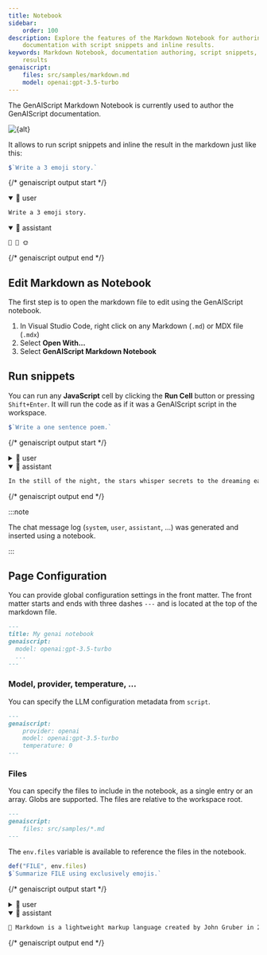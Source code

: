 ```yaml
---
title: Notebook
sidebar:
    order: 100
description: Explore the features of the Markdown Notebook for authoring
    documentation with script snippets and inline results.
keywords: Markdown Notebook, documentation authoring, script snippets, inline
    results
genaiscript:
    files: src/samples/markdown.md
    model: openai:gpt-3.5-turbo
---
```



The GenAIScript Markdown Notebook is currently used to author the GenAIScript documentation.

<Image src={src} alt={alt} loading="lazy" />

It allows to run script snippets and inline the result in the markdown just like this:

```js system="false" user="true" wrap
$`Write a 3 emoji story.`
```

{/* genaiscript output start */}

<details open>
<summary>👤 user</summary>

```markdown wrap
Write a 3 emoji story.
```

</details>

<details open>
<summary>🤖 assistant</summary>

```markdown wrap
🌱 🌻 🌞
```

</details>

{/* genaiscript output end */}

## Edit Markdown as Notebook

The first step is to open the markdown file to edit using the GenAIScript notebook.

<Steps>

1.  In Visual Studio Code, right click on any Markdown (`.md`) or MDX file (`.mdx`)
2.  Select **Open With...**
3.  Select **GenAIScript Markdown Notebook**

</Steps>

## Run snippets

You can run any **JavaScript** cell by clicking the **Run Cell** button or pressing `Shift+Enter`. It will run the code as if it was a GenAIScript script in the workspace.

```js
$`Write a one sentence poem.`
```

{/* genaiscript output start */}

<details>
<summary>👤 user</summary>

```markdown wrap
Write a one sentence poem.
```

</details>

<details open>
<summary>🤖 assistant</summary>

```markdown wrap
In the still of the night, the stars whisper secrets to the dreaming earth.
```

</details>

{/* genaiscript output end */}

:::note

The chat message log (`system`, `user`, `assistant`, ...) was generated and inserted using a notebook.

:::

## Page Configuration

You can provide global configuration settings in the front matter. The front matter starts and ends with three dashes `---` and is located at the top of the markdown file.

```md
---
title: My genai notebook
genaiscript:
  model: openai:gpt-3.5-turbo
  ...
---
```

### Model, provider, temperature, ...

You can specify the LLM configuration metadata from `script`.

```md
---
genaiscript:
    provider: openai
    model: openai:gpt-3.5-turbo
    temperature: 0
---
```

### Files

You can specify the files to include in the notebook, as a single entry or an array. Globs are supported.
The files are relative to the workspace root.

```md
---
genaiscript:
    files: src/samples/*.md
---
```

The `env.files` variable is available to reference the files in the notebook.

```js
def("FILE", env.files)
$`Summarize FILE using exclusively emojis.`
```

{/* genaiscript output start */}

<details>
<summary>👤 user</summary>

``````markdown wrap
FILE:

```md file="src/samples/markdown.md"
---
title: What is Markdown? - Understanding Markdown Syntax
description: Learn about Markdown, a lightweight markup language for formatting plain text, its syntax, and how it differs from WYSIWYG editors.
keywords: Markdown, markup language, formatting, plain text, syntax
sidebar: mydoc_sidebar
---

What is Markdown?
Markdown is a lightweight markup language that you can use to add formatting elements to plaintext text documents. Created by John Gruber in 2004, Markdown is now one of the world’s most popular markup languages.

Using Markdown is different than using a WYSIWYG editor. In an application like Microsoft Word, you click buttons to format words and phrases, and the changes are visible immediately. Markdown isn’t like that. When you create a Markdown-formatted file, you add Markdown syntax to the text to indicate which words and phrases should look different.

For example, to denote a heading, you add a number sign before it (e.g., # Heading One). Or to make a phrase bold, you add two asterisks before and after it (e.g., **this text is bold**). It may take a while to get used to seeing Markdown syntax in your text, especially if you’re accustomed to WYSIWYG applications. The screenshot below shows a Markdown file displayed in the Visual Studio Code text editor....
```

Summarize FILE using exclusively emojis.
``````

</details>

<details open>
<summary>🤖 assistant</summary>

```markdown wrap
📝 Markdown is a lightweight markup language created by John Gruber in 2004. It allows users to add formatting to plaintext documents using simple syntax. Unlike WYSIWYG editors, Markdown requires users to add specific symbols to indicate formatting, such as using # for headings and \*\* for bold text. Despite the initial adjustment period, Markdown has become one of the most popular markup languages in the world.
```

</details>

{/* genaiscript output end */}
